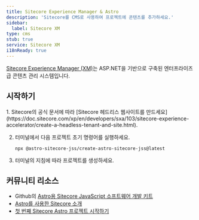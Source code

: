 ```yaml
---
title: Sitecore Experience Manager & Astro
description: 'Sitecore를 CMS로 사용하여 프로젝트에 콘텐츠를 추가하세요.'
sidebar:
  label: Sitecore XM
type: cms
stub: true
service: Sitecore XM
i18nReady: true
---
```


[Sitecore Experience Manager (XM)](https://www.sitecore.com/products/experience-manager)는 ASP.NET을 기반으로 구축된 엔터프라이즈급 콘텐츠 관리 시스템입니다.

## 시작하기

<Steps>
1. Sitecore의 공식 문서에 따라 [Sitecore 헤드리스 웹사이트를 만드세요](https://doc.sitecore.com/xp/en/developers/sxa/103/sitecore-experience-accelerator/create-a-headless-tenant-and-site.html).

2. 터미널에서 다음 프로젝트 초기 명령어를 실행하세요. 
    ```shell
    npx @astro-sitecore-jss/create-astro-sitecore-jss@latest
    ```

3. 터미널의 지침에 따라 프로젝트를 생성하세요.
</Steps>

## 커뮤니티 리소스

- Github의 [Astro용 Sitecore JavaScript 소프트웨어 개발 키트](https://github.com/exdst/jss-astro-public)
- [Astro를 사용한 Sitecore 소개](https://exdst.com/posts/20231002-sitecore-astro)
- [첫 번째 Sitecore Astro 프로젝트 시작하기](https://exdst.com/posts/20240103-first-sitecore-astro-project)
